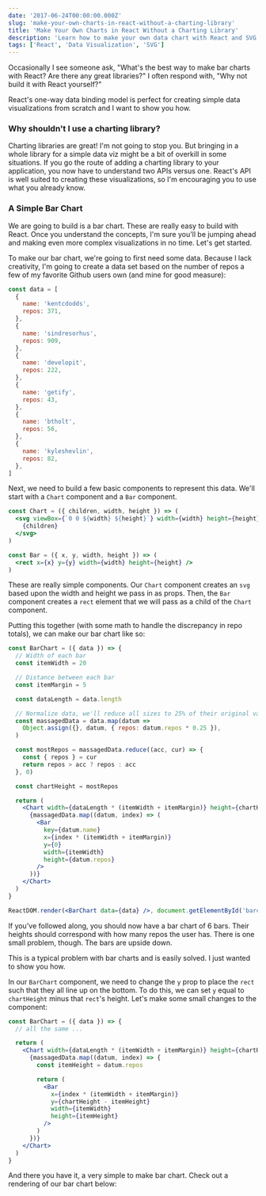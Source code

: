 ```yaml
---
date: '2017-06-24T00:00:00.000Z'
slug: 'make-your-own-charts-in-react-without-a-charting-library'
title: 'Make Your Own Charts in React Without a Charting Library'
description: 'Learn how to make your own data chart with React and SVG without using a data visualization library.'
tags: ['React', 'Data Visualization', 'SVG']
---
```



Occasionally I see someone ask, "What's the best way to make bar charts with React? Are there any great libraries?" I often respond with, "Why not build it with React yourself?"

React's one-way data binding model is perfect for creating simple data visualizations from scratch and I want to show you how.

### Why shouldn't I use a charting library?

Charting libraries are great! I'm not going to stop you. But bringing in a whole library for a simple data viz might be a bit of overkill in some situations. If you go the route of adding a charting library to your application, you now have to understand two APIs versus one. React's API is well suited to creating these visualizations, so I'm encouraging you to use what you already know.

### A Simple Bar Chart

<EggheadEmbed
  src="https://egghead.io/lessons/javascript-build-a-bar-chart-with-svg-from-scratch-with-react/embed"
  title="Bar Chart from Scratch"
/>

We are going to build is a bar chart. These are really easy to build with React. Once you understand the concepts, I'm sure you'll be jumping ahead and making even more complex visualizations in no time. Let's get started.

To make our bar chart, we're going to first need some data. Because I lack creativity, I'm going to create a data set based on the number of repos a few of my favorite Github users own (and mine for good measure):

```javascript
const data = [
  {
    name: 'kentcdodds',
    repos: 371,
  },
  {
    name: 'sindresorhus',
    repos: 909,
  },
  {
    name: 'developit',
    repos: 222,
  },
  {
    name: 'getify',
    repos: 43,
  },
  {
    name: 'btholt',
    repos: 56,
  },
  {
    name: 'kyleshevlin',
    repos: 82,
  },
]
```

Next, we need to build a few basic components to represent this data. We'll start with a `Chart` component and a `Bar` component.

```jsx
const Chart = ({ children, width, height }) => (
  <svg viewBox={`0 0 ${width} ${height}`} width={width} height={height}>
    {children}
  </svg>
)

const Bar = ({ x, y, width, height }) => (
  <rect x={x} y={y} width={width} height={height} />
)
```

These are really simple components. Our `Chart` component creates an `svg` based upon the width and height we pass in as props. Then, the `Bar` component creates a `rect` element that we will pass as a child of the `Chart` component.

Putting this together (with some math to handle the discrepancy in repo totals), we can make our bar chart like so:

```jsx
const BarChart = ({ data }) => {
  // Width of each bar
  const itemWidth = 20

  // Distance between each bar
  const itemMargin = 5

  const dataLength = data.length

  // Normalize data, we'll reduce all sizes to 25% of their original value
  const massagedData = data.map(datum =>
    Object.assign({}, datum, { repos: datum.repos * 0.25 }),
  )

  const mostRepos = massagedData.reduce((acc, cur) => {
    const { repos } = cur
    return repos > acc ? repos : acc
  }, 0)

  const chartHeight = mostRepos

  return (
    <Chart width={dataLength * (itemWidth + itemMargin)} height={chartHeight}>
      {massagedData.map((datum, index) => (
        <Bar
          key={datum.name}
          x={index * (itemWidth + itemMargin)}
          y={0}
          width={itemWidth}
          height={datum.repos}
        />
      ))}
    </Chart>
  )
}

ReactDOM.render(<BarChart data={data} />, document.getElementById('barchart'))
```

If you've followed along, you should now have a bar chart of 6 bars. Their heights should correspond with how many repos the user has. There is one small problem, though. The bars are upside down.

This is a typical problem with bar charts and is easily solved. I just wanted to show you how.

In our `BarChart` component, we need to change the `y` prop to place the `rect` such that they all line up on the bottom. To do this, we can set `y` equal to `chartHeight` minus that `rect`'s height. Let's make some small changes to the component:

```jsx
const BarChart = ({ data }) => {
  // all the same ...

  return (
    <Chart width={dataLength * (itemWidth + itemMargin)} height={chartHeight}>
      {massagedData.map((datum, index) => {
        const itemHeight = datum.repos

        return (
          <Bar
            x={index * (itemWidth + itemMargin)}
            y={chartHeight - itemHeight}
            width={itemWidth}
            height={itemHeight}
          />
        )
      })}
    </Chart>
  )
}
```

And there you have it, a very simple to make bar chart. Check out a rendering of our bar chart below:

<OffsetWrap>
  <div class="flex justify-center">
    <ExampleBarChart client:load />
  </div>
</OffsetWrap>
